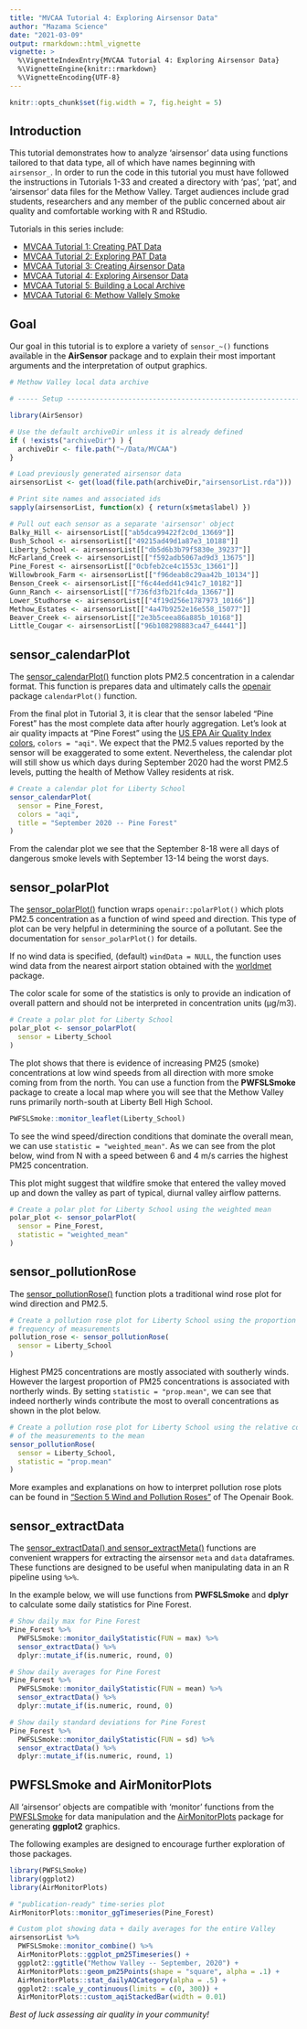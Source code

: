 ```yaml
---
title: "MVCAA Tutorial 4: Exploring Airsensor Data"
author: "Mazama Science"
date: "2021-03-09"
output: rmarkdown::html_vignette
vignette: >
  %\VignetteIndexEntry{MVCAA Tutorial 4: Exploring Airsensor Data}
  %\VignetteEngine{knitr::rmarkdown}
  %\VignetteEncoding{UTF-8}
---
```


```r
knitr::opts_chunk$set(fig.width = 7, fig.height = 5)
```

## Introduction

This tutorial demonstrates how to analyze 'airsensor' data using functions
tailored to that data type, all of which have names beginning with `airsensor_`. 
In order to run the code in this tutorial you must have 
followed the instructions in Tutorials 1-33 and created a directory with 'pas', 
'pat', and 'airsensor' data files for the Methow Valley. Target audiences 
include grad students, researchers and any member of the public
concerned about air quality and comfortable working with R and RStudio.

Tutorials in this series include:

* [MVCAA Tutorial 1: Creating PAT Data](https://mazamascience.github.io/AirSensor/articles/articles/MVCAA_Tutorial_1.html)
* [MVCAA Tutorial 2: Exploring PAT Data](https://mazamascience.github.io/AirSensor/articles/articles/MVCAA_Tutorial_2.html)
* [MVCAA Tutorial 3: Creating Airsensor Data](https://mazamascience.github.io/AirSensor/articles/articles/MVCAA_Tutorial_3.html)
* [MVCAA Tutorial 4: Exploring Airsensor Data](https://mazamascience.github.io/AirSensor/articles/articles/MVCAA_Tutorial_4.html)
* [MVCAA Tutorial 5: Building a Local Archive](https://mazamascience.github.io/AirSensor/articles/articles/MVCAA_Tutorial_5.html)
* [MVCAA Tutorial 6: Methow Vallely Smoke](https://mazamascience.github.io/AirSensor/articles/articles/MVCAA_Tutorial_6.html)

## Goal

Our goal in this tutorial is to explore a variety of `sensor_~()` functions available
in the **AirSensor** package and to explain their most important arguments and 
the interpretation of output graphics.

```r
# Methow Valley local data archive

# ----- Setup ------------------------------------------------------------------

library(AirSensor)

# Use the default archiveDir unless it is already defined
if ( !exists("archiveDir") ) {
  archiveDir <- file.path("~/Data/MVCAA")
}

# Load previously generated airsensor data
airsensorList <- get(load(file.path(archiveDir,"airsensorList.rda")))

# Print site names and associated ids
sapply(airsensorList, function(x) { return(x$meta$label) }) 

# Pull out each sensor as a separate 'airsensor' object
Balky_Hill <- airsensorList[["ab5dca99422f2c0d_13669"]]
Bush_School <- airsensorList[["49215ad49d1a87e3_10188"]]
Liberty_School <- airsensorList[["db5d6b3b79f5830e_39237"]]
McFarland_Creek <- airsensorList[["f592adb5067ad9d3_13675"]]
Pine_Forest <- airsensorList[["0cbfeb2ce4c1553c_13661"]]
Willowbrook_Farm <- airsensorList[["f96deab8c29aa42b_10134"]]
Benson_Creek <- airsensorList[["f6c44edd41c941c7_10182"]]
Gunn_Ranch <- airsensorList[["f736fd3fb21fc4da_13667"]]
Lower_Studhorse <- airsensorList[["4f19d256e1787973_10166"]]
Methow_Estates <- airsensorList[["4a47b9252e16e558_15077"]] 
Beaver_Creek <- airsensorList[["2e3b5ceea86a885b_10168"]]
Little_Cougar <- airsensorList[["96b108298883ca47_64441"]]
```

## sensor_calendarPlot

The [sensor_calendarPlot()](https://mazamascience.github.io/AirSensor/reference/pat_monitorComparison.html)
function plots PM2.5 concentration in a calendar format. This function is 
prepares data and ultimately calls the 
[openair](https://bookdown.org/david_carslaw/openair/) package
`calendarPlot()` function.

From the final plot in Tutorial 3, it is clear that the sensor labeled "Pine Forest" 
has the most complete data after hourly aggregation. Let's look at air quality 
impacts at "Pine Forest" using the 
[US EPA Air Quality Index colors](https://www.epa.gov/wildfire-smoke-course/wildfire-smoke-and-your-patients-health-air-quality-index), 
`colors = "aqi"`. We expect that the PM2.5 values reported by the sensor will be exaggerated
to some extent. Nevertheless, the calendar plot will still show us which days during 
September 2020 had the worst PM2.5 levels, putting the health of Methow Valley 
residents at risk.

```r
# Create a calendar plot for Liberty School
sensor_calendarPlot(
  sensor = Pine_Forest,
  colors = "aqi",
  title = "September 2020 -- Pine Forest"
)
```

From the calendar plot we see that the September 8-18 were all days of dangerous
smoke levels with September 13-14 being the worst days.

## sensor_polarPlot

The [sensor_polarPlot()](https://mazamascience.github.io/AirSensor/reference/sensor_polarPlot.html)
function wraps `openair::polarPlot()` which plots PM2.5 concentration as a 
function of wind speed and direction. This type of plot can be very helpful in
determining the source of a pollutant. See the documentation for `sensor_polarPlot()`
for details.

If no wind data is specified, (default) `windData = NULL`, the function uses 
wind data from the nearest airport station obtained with the 
[worldmet](https://www.rdocumentation.org/packages/worldmet/versions/0.9.2/topics/worldmet) 
package. 

The color scale for some of the statistics is only to provide an indication of 
overall pattern and should not be interpreted in concentration units (µg/m3). 

```r
# Create a polar plot for Liberty School
polar_plot <- sensor_polarPlot(
  sensor = Liberty_School
)
```

The plot shows that there is evidence of increasing PM25 (smoke) concentrations 
at low wind speeds from all direction with more smoke coming from from the north.
You can use a function from the **PWFSLSmoke** package to create a local map where 
you will see that the Methow 
Valley runs primarily north-south at Liberty Bell High School.

```r
PWFSLSmoke::monitor_leaflet(Liberty_School)
```

To see the wind speed/direction conditions that dominate the overall mean, we 
can use `statistic = "weighted_mean"`. As we can see from the plot below, wind 
from N with a speed between 6 and 4 m/s carries the highest PM25 concentration. 

This plot might suggest that wildfire smoke that entered the valley moved 
up and down the valley as part of typical, diurnal valley airflow patterns.

```r
# Create a polar plot for Liberty School using the weighted mean
polar_plot <- sensor_polarPlot(
  sensor = Pine_Forest,
  statistic = "weighted_mean"
)
```

## sensor_pollutionRose

The [sensor_pollutionRose()](https://mazamascience.github.io/AirSensor/reference/sensor_pollutionRose.html)
function plots a traditional wind rose plot for wind direction and PM2.5. 

```r
# Create a pollution rose plot for Liberty School using the proportion of the 
# frequency of measurements 
pollution_rose <- sensor_pollutionRose(
  sensor = Liberty_School
)
```

Highest PM25 concentrations are mostly associated with southerly winds. However 
the largest proportion of PM25 concentrations is associated with northerly winds.
By setting `statistic = "prop.mean"`, we can see that indeed northerly winds 
contribute the most to overall concentrations as shown in the plot below. 

```r
# Create a pollution rose plot for Liberty School using the relative contribution 
# of the measurements to the mean
sensor_pollutionRose(
  sensor = Liberty_School,
  statistic = "prop.mean"
)
```

More examples and explanations on how to interpret pollution rose plots can be 
found in 
["Section 5 Wind and Pollution Roses"](https://bookdown.org/david_carslaw/openair/sec-windRose.html) 
of The Openair Book. 

## sensor_extractData

The [sensor_extractData() and sensor_extractMeta() ](https://mazamascience.github.io/AirSensor/reference/sensor_extractDataFrame.html)
functions are convenient wrappers for extracting the airsensor `meta` and `data`
dataframes. These functions are designed to be useful when manipulating 
data in an R pipeline using `%>%`.

In the example below, we will use functions from **PWFSLSmoke** and **dplyr** 
to calculate some daily statistics for Pine Forest.

```r
# Show daily max for Pine Forest  
Pine_Forest %>%
  PWFSLSmoke::monitor_dailyStatistic(FUN = max) %>%
  sensor_extractData() %>%
  dplyr::mutate_if(is.numeric, round, 0)

# Show daily averages for Pine Forest 
Pine_Forest %>%
  PWFSLSmoke::monitor_dailyStatistic(FUN = mean) %>%
  sensor_extractData() %>%
  dplyr::mutate_if(is.numeric, round, 0)

# Show daily standard deviations for Pine Forest  
Pine_Forest %>%
  PWFSLSmoke::monitor_dailyStatistic(FUN = sd) %>%
  sensor_extractData() %>%
  dplyr::mutate_if(is.numeric, round, 1)
```


## PWFSLSmoke and AirMonitorPlots

All 'airsensor' objects are compatible with 'monitor' functions from the
[PWFSLSmoke](http://mazamascience.github.io/PWFSLSmoke/) for data manipulation
and the 
[AirMonitorPlots](http://mazamascience.github.io/AirMonitorPlots/) package for
generating **ggplot2** graphics.

The following examples are designed to encourage further exploration of those packages.

```r
library(PWFSLSmoke)
library(ggplot2)
library(AirMonitorPlots)

# "publication-ready" time-series plot
AirMonitorPlots::monitor_ggTimeseries(Pine_Forest)
```

```r
# Custom plot showing data + daily averages for the entire Valley
airsensorList %>%
  PWFSLSmoke::monitor_combine() %>%
  AirMonitorPlots::ggplot_pm25Timeseries() + 
  ggplot2::ggtitle("Methow Valley -- September, 2020") +
  AirMonitorPlots::geom_pm25Points(shape = "square", alpha = .1) + 
  AirMonitorPlots::stat_dailyAQCategory(alpha = .5) + 
  ggplot2::scale_y_continuous(limits = c(0, 300)) +
  AirMonitorPlots::custom_aqiStackedBar(width = 0.01) 
```

_Best of luck assessing air quality in your community!_
